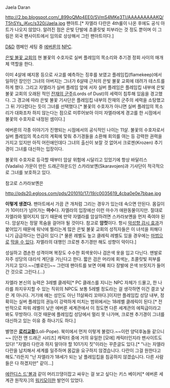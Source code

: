 Jaela Daran

http://2.bp.blogspot.com/_899oQMp4EE0/SVmS4MKe3TI/AAAAAAAAAKQ/T5hSYs_jKvc/s320/Jaela.jpg
팬아트.[* 자엘라 다란은 4th룰이 나온 후에도 공식 아트가 나오지 않았다. 알려진 점은 은빛 단발에 쵸콜릿빛 피부라는 것 정도 뿐이며 이 그림은 외국 팬사이트에서 임의로 상상해서 그린 팬아트이다.]

[[D&D]] 캠페인 세팅 중 [[에버론]]의 [[NPC]].

[[은빛 불꽃 교회]]의 현 불꽃의 수호자로 실버 플레임의 목소리와 추기경 정회 사이의 매개체 역할을 한다.

이미 4살에 예지몽 등으로 사고를 예측하는 징후를 보였고 플레임킵(flamekeep)에서 일하던 장인인 그녀의 아버지는 그녀가 6살때 근처의 은빛 불꽃 교회에 데려가 테스트를 하게 했다. 그리고 자엘라가 실버 플레임 앞에 서자 실버 플레임은 플레임킵 내부에 은빛 불꽃 교회의 오래된 적인 [[잔재의 군주]](Lords of Dust)의 세력이 침투해 있음을 경고했다. 그 경고에 따라 은빛 불꽃 기사단은 플레임킵 내부의 잔재의 군주의 세력을 소탕했고 그 뒤 기다렸다는 듯이 그녀를 선택했다.[* 불꽃의 수호자가 아니면 실버 플레임의 목소리가 대화조차 하지 않는다는 점으로 미루어보아 이미 자엘라에게 경고를 한 시점에서 불꽃의 수호자로 내정된 셈이다.] 

에버론의 각종 이야기가 진행되는 시점에서의 공식적인 나이는 11살. 불꽃의 수호자로서 실버 플레임의 목소리의 계획에 맞춰 추기경들을 소환해 회의를 여는 등 강력한 권력을 가지고 있지만 아직 어린애인데다 그녀의 출신이 보잘 것 없어서 크로젠(Krozen) 추기경이 그녀를 대신하는 입장이다.

불꽃의 수호자로 등극할 때부터 암살 위험에 시달리고 있었기에 항상 바달리스(Vadalis) 가문이 만든 드래곤하운드인 스카라보옌(Skaravojen)과 기사단이 적극적으로 그녀를 보호하고 있다.

참고로 스카라보옌은

http://pds20.egloos.com/pds/201010/17/19/c0035619_4cba0e0e7bbae.jpg

'''이렇게 생겼다.''' 팬아트에서 가끔 큰 개처럼 그리는 경우가 있는데 속으면 안된다. 몸길이가 10미터가 넘어가는 '''마수'''다. 자엘라의 입장에선 이런 마수가 애완동물이지만. 절대로 자엘라와 떨어지지 않기 때문에 만약 자엘라를 암살하려면 스카라보옌을 먼저 죽여야 된다. 암살자는 정말 목숨을 걸어야 될 것이다. 참고로 '''암컷'''이다. 항시 [http://www.d20srd.org/srd/spells/detectEvil.htm 악성향 감시 효과]가 붙어있기 때문에 워낙에 찔리는게 많은 은빛 불꽃 교회의 성직자들은 이 녀석을 피해다니기 급급하다는 언급이 있다.[* 물론 레벨도 높고 클레릭 레벨도 있을 경우에는 [http://www.d20srd.org/srd/spells/undetectableAlignment.htm 마법으로] [http://www.d20srd.org/srd/spells/mindBlank.htm 막을 수 있다]. 자엘라의 대행인 크로젠 추기경만 해도 성향이 악이다.]

성실하고 겸손한 성격이며 복장도 수수한 회색옷이나 검은색 옷을 입고 다닌다. 맨발로 자주 성당의 대리석 계단을 거닌다고 한다. 짧은 검은 머리에 회색눈, 초콜릿빛 피부를 가지고 있다.~~[벨로린]~~ 그런데 팬아트를 보면 어째 죄다 장발에 은색 브릿지가 들어간 것으로 그린다.(...)

자엘라 본신의 능력은 3레벨 클레릭[* PC 클래스를 지니는 NPC 자체가 드물고, 한 나라를 좌지우지할 수 있는 직위의 NPC도 보통 5레벨 정도라는 걸 생각하면 이건 결코 낮은 게 아니다. 거기에 얘는 성인도 아닌 11살짜리 꼬마다.]이지만 플레임킵 성당 내부, 정확히는 실버 플레임의 권능이 강력하게 미치는 범위에서는 18레벨 클레릭이 된다.[* 전반적으로 파워 레벨이 낮은 에버론 세계관에서 이 정도면 다른 세계관의 에픽급이라고 봐도 무방하다. 이것 때문에 플레임킵 성당에서 멀리 못 나가며, 크로젠 추기경이 그녀를 대신하고 있는 이유 중 하나기도 하다.] 

별명은 '''[[로리]][[교황]]'''(Loli-Pope). 북미에서 먼저 이렇게 불렀다.~~이런 양덕후놈들 같으니~~ [던전 앤 드래곤 시리즈] 캐릭터 중에 거의 유일한 [모에] 캐릭터인지라 팬사이트도 있다! "자엘라 다란과 하지 말아야 할 101가지 짓"이라는 꾸준글도 있다.[* "나는 자엘라 다란을 납치해서 세계를 일주하며 몸값을 요구하지 않겠습니다. 다란이 그걸 원한다고 해도."라든지 "난 자엘라가 18세가 되는 날 플레임킵을 침공하지 않겠습니다. 다른 사람들은 다 하겠지만" 같이...]

[[에란디스 드'볼]]과 같이 머리끄댕이잡고 싸우는 걸 보고 싶다는 키스 베이커[* 에버론 세계관 원작자.]의 [[워키모이]]한 발언이 있었다.
